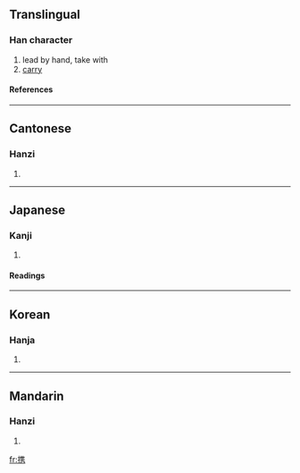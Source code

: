 {{see|攜}}

==Translingual==
===Han character===
{{Han char|rn=64|rad=手|as=10|sn=13|four=|canj=手人土尸 (QOGS)}}
# lead by hand, take with
# [[carry]]
====References====
{{Han ref|kx=0448.260|dkj=12529|dj=0799.170|hdz=31932.080|uh=643A|ud=25658}}

----
==Cantonese==
===Hanzi===
{{yue-hanzi|jyut=}}
# {{defn|Cantonese}}

----
==Japanese==
===Kanji===
{{ja-kanji|grade=|rs=手10}}
# {{defn|Japanese}} 
====Readings====
{{ja-readings|on=[[けい]] (kei)|kun=[[たずさえる]] (tazusaeru)}}

----
==Korean==
===Hanja===
{{ko-hanja|hangeul=휴|eumhun=|rv=hyu|mr=hyu|y=hyu}}
# {{defn|Korean}}

----
==Mandarin==
===Hanzi===
{{cmn-hanzi|tra=攜|pin=[[xī]] (xi1)|wg=hsi<sup>1</sup>}}
# {{defn|Mandarin}}

[[fr:携]]